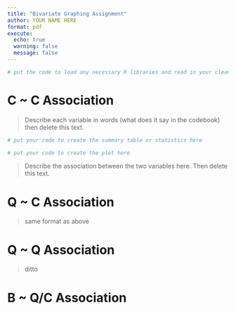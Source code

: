 ```yaml
---
title: "Bivariate Graphing Assignment"
author: YOUR NAME HERE
format: pdf
execute:
  echo: true
  warning: false
  message: false
---
```



```r
# put the code to load any necessary R libraries and read in your cleaned data here. Delete this text afterward.
```

# C ~ C Association
> Describe each variable in words (what does it say in the codebook) then delete this text. 

```r
# put your code to create the summary table or statistics here
```

```r
# put your code to create the plot here
```

> Describe the association between the two variables here. Then delete this text. 


# Q ~ C Association
> same format as above


# Q ~ Q Association
> ditto



# B ~ Q/C Association

